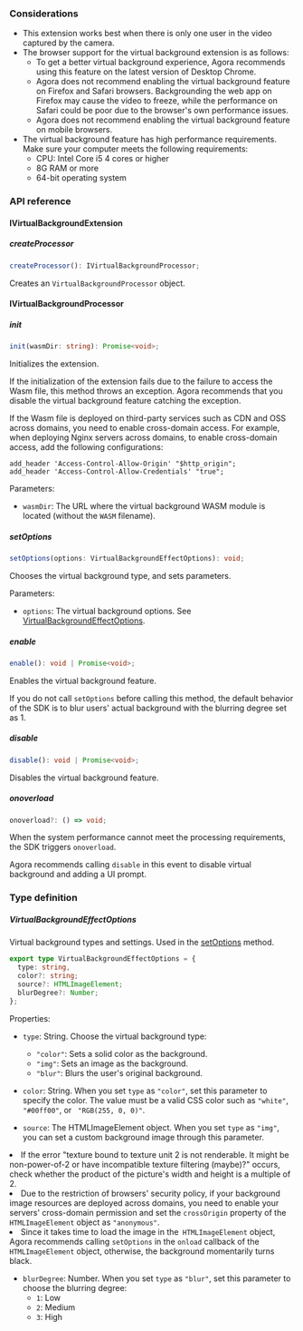 <PlatformWrapper platform='web'>

### Considerations

- This extension works best when there is only one user in the video captured by the camera.
- The browser support for the virtual background extension is as follows:
   - To get a better virtual background experience, Agora recommends using this feature on the latest version of Desktop Chrome.
   - Agora does not recommend enabling the virtual background feature on Firefox and Safari browsers. Backgrounding the web app on Firefox may cause the video to freeze, while the performance on Safari could be poor due to the browser's own performance issues.
   - Agora does not recommend enabling the virtual background feature on mobile browsers.
- The virtual background feature has high performance requirements. Make sure your computer meets the following requirements:
   - CPU: Intel Core i5 4 cores or higher
   - 8G RAM or more
   - 64-bit operating system
   
### API reference

#### IVirtualBackgroundExtension

##### createProcessor

```typescript
createProcessor(): IVirtualBackgroundProcessor;
```

Creates an `VirtualBackgroundProcessor` object.

#### IVirtualBackgroundProcessor

##### init

```typescript
init(wasmDir: string): Promise<void>;
```

Initializes the extension.

If the initialization of the extension fails due to the failure to access the Wasm file, this method throws an exception. Agora recommends that you disable the virtual background feature catching the exception.

If the Wasm file is deployed on third-party services such as CDN and OSS across domains, you need to enable cross-domain access. For example, when deploying Nginx servers across domains, to enable cross-domain access, add the following configurations:

```
add_header 'Access-Control-Allow-Origin' "$http_origin";
add_header 'Access-Control-Allow-Credentials' "true";
```

Parameters:

- `wasmDir`: The URL where the virtual background WASM module is located (without the `WASM` filename).

<a name="setoptions"></a>

##### setOptions

```typescript
setOptions(options: VirtualBackgroundEffectOptions): void;
```

Chooses the virtual background type, and sets parameters.

Parameters:

- `options`: The virtual background options. See [VirtualBackgroundEffectOptions](#virtualbackgroundeffectoptions).

##### enable

```typescript
enable(): void | Promise<void>;
```

Enables the virtual background feature.

If you do not call `setOptions` before calling this method, the default behavior of the SDK is to blur users' actual background with the blurring degree set as 1.

##### disable

```typescript
disable(): void | Promise<void>;
```

Disables the virtual background feature.

##### onoverload

```typescript
onoverload?: () => void;
```

When the system performance cannot meet the processing requirements, the SDK triggers `onoverload`.

Agora recommends calling `disable` in this event to disable virtual background and adding a UI prompt.

### Type definition

<a name="virtualbackgroundeffectoptions"></a>

##### VirtualBackgroundEffectOptions

Virtual background types and settings. Used in the [setOptions](#setoptions) method.

```typescript
export type VirtualBackgroundEffectOptions = {
  type: string,
  color?: string;
  source?: HTMLImageElement;
  blurDegree?: Number;
};
```

Properties:

- `type`: String. Choose the virtual background type:
   - `"color"`: Sets a solid color as the background.
   - `"img"`: Sets an image as the background.
   - `"blur"`: Blurs the user's original background.

- `color`: String. When you set `type` as `"color"`, set this parameter to specify the color. The value must be a valid CSS color such as `"white"`, `"#00ff00"`, or ` "RGB(255, 0, 0)"`.

- `source`: The HTMLImageElement object. When you set `type` as `"img"`, you can set a custom background image through this parameter.

<div class="alert note"><li>If the error "texture bound to texture unit 2 is not renderable. It might be non-power-of-2 or have incompatible texture filtering (maybe)?" occurs, check whether the product of the picture's width and height is a multiple of 2.</li><li>Due to the restriction of browsers' security policy, if your background image resources are deployed across domains, you need to enable your servers' cross-domain permission and set the <code>crossOrigin</code> property of the <code> HTMLImageElement</code> object as <code>"anonymous"</code>.</li><li>Since it takes time to load the image in the<code> HTMLImageElement</code> object, Agora recommends calling <code>setOptions</code> in the <code>onload</code> callback of the <code> HTMLImageElement</code> object, otherwise, the background momentarily turns black.</li></div>

- `blurDegree`: Number. When you set `type` as `"blur"`, set this parameter to choose the blurring degree:
   - `1`: Low
   - `2`: Medium
   - `3`: High

</PlatformWrapper>